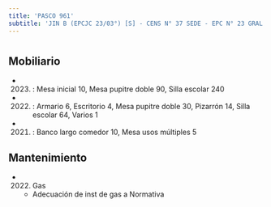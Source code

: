 ```yaml
---
title: 'PASCO 961'
subtitle: 'JIN B (EPCJC 23/03°) [S] - CENS N° 37 SEDE - EPC N° 23 GRAL. VIAMONTE'
---
```


#


## Mobiliario

*  (2023) : Mesa inicial 10, Mesa pupitre doble 90, Silla escolar 240 

*  (2022) : Armario 6, Escritorio 4, Mesa pupitre doble 30, Pizarrón 14, Silla escolar 64, Varios 1 

*  (2021) : Banco largo comedor 10, Mesa usos múltiples 5 





## Mantenimiento

*  (2022) Gas 
    + Adecuación de inst de gas a Normativa



